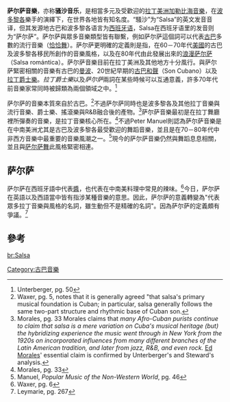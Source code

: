 {{noteTA
|T=zh:薩爾薩音樂;zh-hans:萨尔萨音乐;zh-hant:薩爾薩音樂;zh-tw:騷沙音樂;zh-hk:薩爾薩音樂;zh-cn:萨尔萨音乐;zh-my:莎莎音乐;zh-sg:莎莎音乐;
|1=zh:薩爾薩;zh-hans:萨尔萨;zh-hant:薩爾薩;zh-tw:騷沙;zh-cn:萨尔萨;zh-my:莎莎;zh-sg:莎莎;
}}
{{genrebox|name=萨尔萨音樂
|color=palegoldenrod
|bgcolor=black
|stylistic_origins=原始古巴&[[波多黎各|波多黎各]]旋律
|cultural_origins=1960～70年代紐約市拉丁熔爐
|instruments=[[鋼琴|鋼琴]], [[康加鼓|康加鼓]], [[小號|小號]], [[長號|長號]], [[貝斯|貝斯]], [[梆子|梆子]], [[牛鈴|牛鈴]], [[天巴鼓|天巴鼓]], [[吉他|吉他]], [[邦哥鼓|邦哥鼓]], [[薩克斯風|薩克斯風]], [[爵士鼓|爵士鼓]]
|popularity=於拉丁美洲十分受歡迎，在美國亦有相當人數的樂迷
|subgenres=[[浪漫萨尔萨|浪漫萨尔萨]]（Salsa romántica） - [[Salsa_gorda|Salsa gorda]]
|fusiongenres=[[Charanga-vallenata|Charanga-vallenata]] - [[梅倫格浩室|梅倫格浩室]]（ Mereng-house） - [[Salsa-merengue|Salsa-merengue]] - [[桑古萨尔萨|桑古萨尔萨]]（Songo-salsa） - [[rock-salsa|rock-salsa]] - [[vallenato-salsa|vallenato-salsa]]- [[Salsaton|Salsaton]]
|regional_scenes=[[Colombian_salsa|哥倫比亞]] - [[Dominican_salsa|多明尼加]] - [[Cuban_Salsa|古巴]] - [[Japanese_salsa|日本]] - [[Mexican_salsa|墨西哥]] - [[Panamanian_salsa|巴拿馬]] - [[Puerto_Rican_salsa|波多黎各]] - [[United_States_salsa|美國]] - [[Venezuelan_salsa|委內瑞拉]]
|other_topics=[[萨尔萨舞|萨尔萨舞]] - [[List_of_salsa_musicians|音樂家]]
}}
'''萨尔萨音樂'''，亦称'''骚沙音乐'''，是相當多元及受歡迎的[[拉丁美洲|拉丁美洲]][[加勒比海音樂|加勒比海音樂]]，在[[波多黎各|波多黎各]]樂手的演繹下，在世界各地皆有知名度。“騷沙”为“Salsa”的英文发音音译，但其发源地古巴和波多黎各语言为[[西班牙语|西班牙语]]，Salsa在西班牙语里的发音则为“萨尔萨”。萨尔萨與眾多音樂類型皆有聯繫，例如萨尔萨這個詞可以代表[[古巴|古巴]]多數的流行音樂（[[恰恰舞|恰恰舞]]）。萨尔萨更明確的定義則是指，在60－70年代[[美國|美國]]的古巴及波多黎各移民所創作的音樂風格，以及在80年代由此發展出來的[[浪漫萨尔萨|浪漫萨尔萨]]（Salsa romántica）。萨尔萨音樂目前在拉丁美洲及其他地方十分風行。與萨尔萨緊密相關的音樂有古巴的[[曼波|曼波]]、20世紀早期的[[古巴和聲|古巴和聲]]（Son Cubano）以及[[拉丁爵士樂|拉丁爵士樂]]。''拉丁爵士樂''以及''萨尔萨''兩詞在某些時候可以互通意義，許多70年代前音樂家常同時被歸類為兩個領域之中。<ref name="Unterberger, pg. 50">Unterberger, pg. 50</ref>

萨尔萨的音樂本質來自於古巴。<ref>Waxer, pg. 5, notes that it is generally agreed "that salsa's primary musical foundation is Cuban; in particular, salsa generally follows the same two-part structure and rhythmic base of Cuban son.
</ref>不過萨尔萨同時也是波多黎各及其他拉丁音樂與流行音樂、爵士樂、搖滾樂與R&B融合後的產物。<ref>Morales, pg. 33 Morales claims that ''many Afro-Cuban purists continue to claim that salsa is a mere variation on Cuba's musical heritage (but) the hybridizing experience the music went through in New York from the 1920s on incorporated influences from many different branches of the Latin American tradition, and later from jazz, R&B, and even rock.'' [[Ed_Morales|Ed Morales]]' essential claim is confirmed by Unterberger's and Steward's analysis.</ref>萨尔萨音樂最初是在拉丁舞廳裡所彈奏的音樂，是拉丁音樂核心所在。<ref name="morales33">Morales, pg. 33</ref>不過Peter Manuel則認為萨尔萨音樂是在中南美洲尤其是古巴及波多黎各最受歡迎的舞蹈音樂，並且是在70－80年代中非西方音樂中最重要的音樂風潮之一。<ref name="Manuel, pg. 46">Manuel, ''Popular Music of the Non-Western World'', pg. 46</ref>現今的萨尔萨音樂仍然與舞蹈息息相關，並且與[[萨尔萨舞|萨尔萨舞]]此風格緊密相連。

== 萨尔萨 ==

萨尔萨在西班牙語中代表[[醬|醬]]，也代表在中南美料理中常見的辣味。<ref>Waxer, pg. 6</ref>今日，萨尔萨在英語以及西語當中皆有指涉某種音樂的意思。因此，萨尔萨的意義轉變為"代表眾多拉丁音樂與風格的名詞，雖生動但不是精確的名詞"。因為萨尔萨的定義頗有爭議。<ref name="Leymarie, pg. 267">Leymarie, pg. 267</ref>

== 參考 ==
{{reflist}}

[[Category:古巴音樂|Category:古巴音樂]]

<!---->

[[br:Salsa|br:Salsa]]